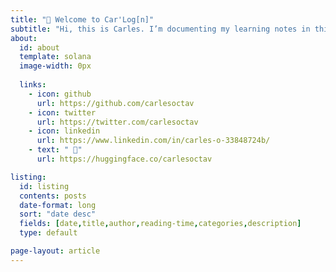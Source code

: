 ```yaml
---
title: "👋 Welcome to Car'Log[n]"
subtitle: "Hi, this is Carles. I’m documenting my learning notes in this blog. Besides, I’m still a mathematics student at Universitas Indonesia. In addition to pure mathematics, I also love machine learning, especially deep learning and NLP."
about:
  id: about
  template: solana
  image-width: 0px
  
  links: 
    - icon: github
      url: https://github.com/carlesoctav
    - icon: twitter
      url: https://twitter.com/carlesoctav
    - icon: linkedin
      url: https://www.linkedin.com/in/carles-o-33848724b/
    - text: " 🤗"
      url: https://huggingface.co/carlesoctav

listing:
  id: listing
  contents: posts
  date-format: long
  sort: "date desc"
  fields: [date,title,author,reading-time,categories,description]
  type: default

page-layout: article
---
```


